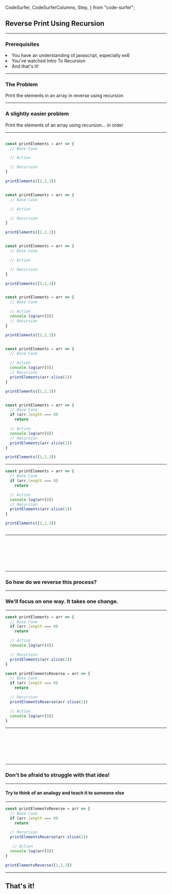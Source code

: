   CodeSurfer,
  CodeSurferColumns,
  Step,
} from "code-surfer";


## Reverse Print Using Recursion

---

### Prerequisites


<div style={{ width: '80%', fontSize: '.75em'}}>
  <li>You have an understanding of javascript, especially es6</li>
  <li>You've watched Intro To Recursion</li>
  <li>And that's it!</li>
</div>

---

### The Problem

Print the elements in an array in reverse using recursion

---

### A slightly easier problem

Print the elements of an array using recursion... in order

---

<CodeSurfer>

```js title="B.A.R"

const printElements = arr => {
  // Base Case

  // Action

  // Recursion
}

printElements([1,2,3])
```

```js title="Forget the base case for a second"

const printElements = arr => {
  // Base Case

  // Action

  // Recursion
}

printElements([1,2,3])
```

```js title="What is the action? What is the purpose of the function?"

const printElements = arr => {
  // Base Case

  // Action

  // Recursion
}

printElements([1,2,3])
```

```js title="To log!"

const printElements = arr => {
  // Base Case

  // Action
  console.log(arr[0])
  // Recursion
}

printElements([1,2,3])
```

```js 8 subtitle="Recursion + Different Arguments" title="How do we move through the array?"

const printElements = arr => {
  // Base Case

  // Action
  console.log(arr[0])
  // Recursion
  printElements(arr.slice(1))
}

printElements([1,2,3])
```

```js 2[23:25],4,5 title="Our base case is determined by the arguments"

const printElements = arr => {
  // Base Case
  if (arr.length === 0)
    return

  // Action
  console.log(arr[0])
  // Recursion
  printElements(arr.slice(1))
}

printElements([1,2,3])
```

</CodeSurfer>

---

<CodeSurferColumns themes={[github]}>

<Step>

```js title="Mental Model: Functions Are Boxes"
const printElements = arr => {
  // Base Case
  if (arr.length === 0)
    return

  // Action
  console.log(arr[0])
  // Recursion
  printElements(arr.slice(1))
}

printElements([1,2,3])
```

```js subtitle="Recursion: Stacking Boxes" file="./stack-visuals/fourth.js"
```
</Step>

</CodeSurferColumns>

---

<CodeSurfer>


```js file="./stack-visuals/first.js"
```

```js file="./stack-visuals/second.js"
```

```js file="./stack-visuals/third.js"
```

```js file="./stack-visuals/fourth.js"
```

```js file="./stack-visuals/third.js"
```

```js file="./stack-visuals/second.js"
```

```js file="./stack-visuals/first.js"
```

</CodeSurfer>

---

### So how do we reverse this process?

---

### We'll focus on one way. It takes one change.

---

<CodeSurferColumns themes={[github]}>

<Step>

```js showNumbers
const printElements = arr => {
  // Base Case
  if (arr.length === 0)
    return

  // Action
  console.log(arr[0])

  // Recursion
  printElements(arr.slice(1))
}
```

```js showNumbers
const printElementsReverse = arr => {
  // Base Case
  if (arr.length === 0)
    return

  // Recursion
  printElementsReverse(arr.slice(1))

  // Action
  console.log(arr[0])
}
```

</Step>

</CodeSurferColumns>

---


<CodeSurfer>


```js file="./stack-visuals/reverse/first.js"
```

```js file="./stack-visuals/reverse/second.js"
```

```js file="./stack-visuals/reverse/third.js"
```

```js file="./stack-visuals/reverse/fourth.js"
```

```js file="./stack-visuals/reverse/third.js"
```

```js file="./stack-visuals/reverse/second.js"
```

```js file="./stack-visuals/reverse/first.js"

```

</CodeSurfer>

---

### Don't be afraid to struggle with that idea!

---

#### Try to think of an analogy and teach it to someone else

---

<CodeSurfer>

```js title="Mental Model: Winding/Unwinding"
const printElementsReverse = arr => {
  // Base Case
  if (arr.length === 0)
    return

  // Recursion
  printElementsReverse(arr.slice(1))

   // Action
  console.log(arr[0])
}

printElementsReverse([1,2,3])
```

</CodeSurfer>

---

## That's it!